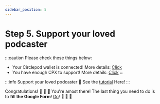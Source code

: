 ```yaml
---
sidebar_position: 5
---
```


# Step 5. Support your loved podcaster
:::caution Please check these things below:
- Your Circlepod wallet is connected! More details: [Click](/docs/wallet/connect-wallet)
- You have enough CPX to support! More details: [Click](/docs/wallet/airdrop)
:::

:::info Support your loved podcaster
🔸 See the [tutorial](/docs/channel/intro) Here!
:::

Congratulations! 🎉 🎉 🎉 You're amost there! 
The last thing you need to do is to **fill the Google Form**! [Go](/docs/community-event/vote-and-support/google)! 🚀 🚀 🚀
